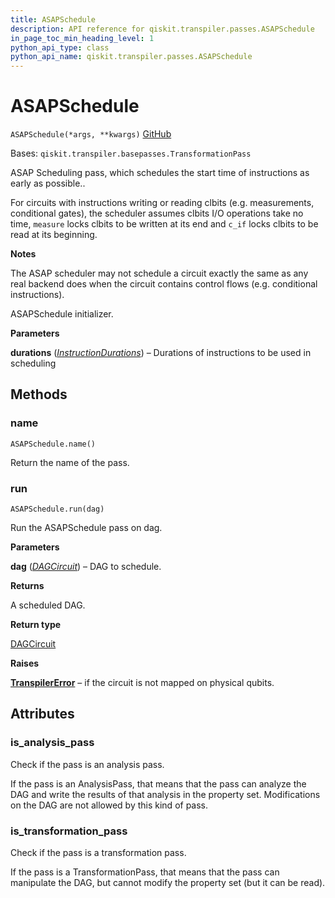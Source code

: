 ```yaml
---
title: ASAPSchedule
description: API reference for qiskit.transpiler.passes.ASAPSchedule
in_page_toc_min_heading_level: 1
python_api_type: class
python_api_name: qiskit.transpiler.passes.ASAPSchedule
---
```


# ASAPSchedule

<span id="qiskit.transpiler.passes.ASAPSchedule" />

`ASAPSchedule(*args, **kwargs)` [GitHub](https://github.com/qiskit/qiskit/tree/stable/0.19/qiskit/transpiler/passes/scheduling/asap.py "view source code")

Bases: `qiskit.transpiler.basepasses.TransformationPass`

ASAP Scheduling pass, which schedules the start time of instructions as early as possible..

For circuits with instructions writing or reading clbits (e.g. measurements, conditional gates), the scheduler assumes clbits I/O operations take no time, `measure` locks clbits to be written at its end and `c_if` locks clbits to be read at its beginning.

**Notes**

The ASAP scheduler may not schedule a circuit exactly the same as any real backend does when the circuit contains control flows (e.g. conditional instructions).

ASAPSchedule initializer.

**Parameters**

**durations** ([*InstructionDurations*](qiskit.transpiler.InstructionDurations "qiskit.transpiler.InstructionDurations")) – Durations of instructions to be used in scheduling

## Methods

### name

<span id="qiskit.transpiler.passes.ASAPSchedule.name" />

`ASAPSchedule.name()`

Return the name of the pass.

### run

<span id="qiskit.transpiler.passes.ASAPSchedule.run" />

`ASAPSchedule.run(dag)`

Run the ASAPSchedule pass on dag.

**Parameters**

**dag** ([*DAGCircuit*](qiskit.dagcircuit.DAGCircuit "qiskit.dagcircuit.DAGCircuit")) – DAG to schedule.

**Returns**

A scheduled DAG.

**Return type**

[DAGCircuit](qiskit.dagcircuit.DAGCircuit "qiskit.dagcircuit.DAGCircuit")

**Raises**

[**TranspilerError**](qiskit.transpiler.TranspilerError "qiskit.transpiler.TranspilerError") – if the circuit is not mapped on physical qubits.

## Attributes

<span id="qiskit.transpiler.passes.ASAPSchedule.is_analysis_pass" />

### is\_analysis\_pass

Check if the pass is an analysis pass.

If the pass is an AnalysisPass, that means that the pass can analyze the DAG and write the results of that analysis in the property set. Modifications on the DAG are not allowed by this kind of pass.

<span id="qiskit.transpiler.passes.ASAPSchedule.is_transformation_pass" />

### is\_transformation\_pass

Check if the pass is a transformation pass.

If the pass is a TransformationPass, that means that the pass can manipulate the DAG, but cannot modify the property set (but it can be read).

